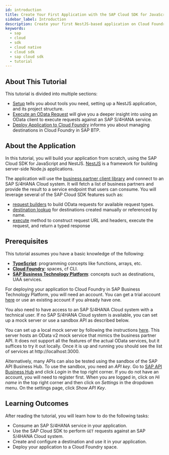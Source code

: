 ```yaml
---
id: introduction
title: Create Your First Application with the SAP Cloud SDK for JavaScript
sidebar_label: Introduction
description: Create your first NestJS-based application on Cloud Foundry environment using the SAP Cloud SDK for JavaScript.
keywords:
  - sap
  - cloud
  - sdk
  - cloud native
  - cloud sdk
  - sap cloud sdk
  - tutorial
---
```


## About This Tutorial

This tutorial is divided into multiple sections:

- [Setup](./1-set-up-dev-environment.mdx) tells you about tools you need, setting up a NestJS application, and its project structure.
- [Execute an OData Request](./2-execute-odata-request.mdx) will give you a deeper insight into using an OData client to execute requests against an SAP S/4HANA service.
- [Deploy Application to Cloud Foundry](./3-deploy-app-to-cf.mdx) informs you about managing destinations in Cloud Foundry in SAP BTP.

## About the Application

In this tutorial, you will build your application from scratch, using the SAP Cloud SDK for JavaScript and NestJS.
[NestJS](https://docs.nestjs.com/) is a framework for building server-side Node.js applications.

The application will use the [business partner client library](https://api.sap.com/api/API_BUSINESS_PARTNER/cloud-sdk/JavaScript) and connect to an SAP S/4HANA Cloud system.
It will fetch a list of business partners and provide the result to a service endpoint that users can consume.
You will leverage several of the SAP Cloud SDK features such as:

- [request builders](../../features/odata/odata-v2-client.mdx#getall-request-builder) to build OData requests for available request types.
- [destination lookup](../../features/connectivity/destination.mdx#creating-destinations-manually) for destinations created manually or referenced by name.
- [execute](../../features/odata/execute-odata-request.mdx#general-request-structure) method to construct request URL and headers, execute the request, and return a typed response

## Prerequisites

This tutorial assumes you have a basic knowledge of the following:

- [**TypeScript**](https://www.typescriptlang.org/): programming concepts like functions, arrays, etc.
- [**Cloud Foundry**](https://docs.cloudfoundry.org/concepts/overview.html): spaces, cf CLI.
- [**SAP Business Technology Platform**](https://help.sap.com/docs/CP_CONNECTIVITY/cca91383641e40ffbe03bdc78f00f681/daca64dacc6148fcb5c70ed86082ef91.html): concepts such as destinations, UAA services.

For deploying your application to Cloud Foundry in SAP Business Technology Platform, you will need an account.
You can get a trial account [here](https://www.sap.com/products/business-technology-platform/trial.html) or use an existing account if you already have one.

You also need to have access to an SAP S/4HANA Cloud system with a technical user.
If no SAP S/4HANA Cloud system is available, you can set up a mock server or use a sandbox API as described below.

You can set up a local mock server by following the instructions [here](https://sap.github.io/cloud-s4-sdk-book/pages/mock-odata.html).
This server hosts an OData v2 mock service that mimics the business partner API.
It does not support all the features of the actual OData services, but it suffices to try it out locally.
Once it is up and running you should see the list of services at http://localhost:3000.

Alternatively, many APIs can also be tested using the sandbox of the SAP API Business Hub.
To use the sandbox, you need an _API key_.
Go to [SAP API Business Hub](https://api.sap.com) and click _Login_ in the top right corner.
If you do not have an account, you will need to register first.
When you are logged in, click on _Hi name_ in the top right corner and then click on _Settings_ in the dropdown menu.
On the settings page, click _Show API Key_.

## Learning Outcomes

After reading the tutorial, you will learn how to do the following tasks:

- Consume an SAP S/4HANA service in your application.
- Use the SAP Cloud SDK to perform `GET` requests against an SAP S/4HANA Cloud system.
- Create and configure a destination and use it in your application.
- Deploy your application to a Cloud Foundry space.
